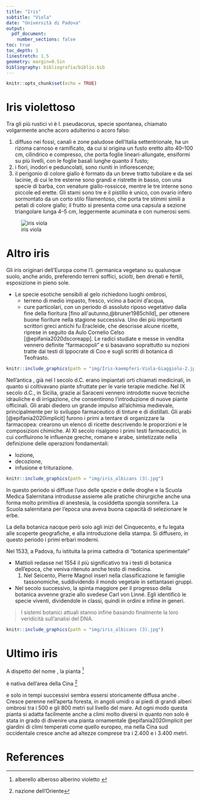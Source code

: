 ```yaml
---
title: "Iris"
subtitle: "Viola"
date: "Università di Padova"
output:
  pdf_document:
    number_sections: false
toc: true
toc_depth: 1
linestretch: 1.5
geometry: margin=0.5in
bibliography: bibliografia/biblio.bib
---
```


```r
knitr::opts_chunk$set(echo = TRUE)
```
# Iris violettoso

Tra gli \textcolor{red}{iris} più rustici vi è I. pseudacorus, specie spontanea, chiamato volgarmente anche acoro adulterino o acoro falso:

1. diffuso nei fossi, canali e zone paludose dell'Italia settentrionale, ha un rizoma carnoso e ramificato, da cui si origina un fusto eretto alto 40–100 cm, cilindrico e compresso, che porta foglie lineari-allungate, ensiformi su più livelli, con le foglie basali lunghe quanto il fusto;
2. i fiori, inodori e peduncolati, sono riuniti in infiorescenze;
3. il perigonio di colore giallo è formato da un breve tratto tubolare e da sei lacinie, di cui le tre esterne sono grandi e ristrette in basso, con una specie di barba, con venature giallo-rossicce, mentre le tre interne sono piccole ed erette.
Gli stami sono tre e il pistillo è unico, con ovario infero sormontato da un corto stilo filamentoso, che porta tre stimmi simili a petali di colore giallo; il frutto si presenta come una capsula a sezione triangolare lunga 4–5 cm, leggermente acuminata e con numerosi semi. 

![iris viola](img/Iris-kaempferi-Viola-Giaggiolo-2.jpg)

# Altro iris

Gli iris **\textcolor{red}{bulbosi}** originari dell'Europa come l'I. germanica vegetano su qualunque suolo, anche arido, preferendo terreni soffici, sciolti, ben drenati e fertili, esposizione in pieno sole.

- Le specie esotiche sensibili al gelo richiedono luoghi ombrosi, 
  - terreno di medio impasto, fresco, vicino a bacini d'acqua, 
  - cure particolari, con un periodo di assoluto riposo vegetativo dalla fine della fioritura [fino all'autunno,@bruner1985child], per ottenere buone fioriture nella stagione successiva.
Uno dei più importanti scrittori greci antichi fu Eracleide, che descrisse alcune ricette, riprese in seguito da Aulo Cornelio Celso [@epifania2020dscoreapp]. 
Le radici studiate e messe in vendita vennero definite "farmacopoli" e si basavano soprattutto su nozioni tratte dai testi di Ippocrate di Coo e sugli scritti di botanica di Teofrasto.

```r
knitr::include_graphics(path = "img/Iris-kaempferi-Viola-Giaggiolo-2.jpg")
```

Nell'antica *\color{green}{Roma} *\normalcolor, già nel I secolo d.C. erano impiantati orti chiamati medicinali, in quanto si coltivavano piante sfruttate per le varie terapie mediche.
Nel IX secolo d.C., in Sicilia, grazie ai Saraceni vennero introdotte nuove tecniche idrauliche e di irrigazione, che consentirono l'introduzione di nuove piante officinali.
Gli arabi diedero un grande impulso all'alchimia medievale, principalmente per lo sviluppo farmaceutico di tinture e di distillati. Gli arabi [@epifania2020implicit] furono i primi a tentare di organizzare la farmacopea: crearono un elenco di ricette descrivendo le proporzioni e le composizioni chimiche.
Al XI secolo risalgono i primi testi farmaceutici, in cui confluirono le influenze greche, romane e arabe, sintetizzate nella definizione delle operazioni fondamentali:

- lozione, 
- decozione,
- infusione e triturazione.

```r
knitr::include_graphics(path = "img/iris_albicans (3).jpg")
```

In questo periodo si diffuse l'uso delle spezie e delle droghe e la Scuola Medica Salernitana introdusse assieme alle pratiche chirurgiche anche una forma molto primitiva di anestesia, la cosiddetta spongia sonnifera. La Scuola salernitana per l'epoca una aveva buona capacità di selezionare le erbe.

La ***\color{violet}{scienza} ***\normalcolor della botanica nacque però solo agli inizi del Cinquecento, e fu legata alle scoperte geografiche, e alla introduzione della stampa. Si diffusero, in questo periodo i primi erbari moderni. 

Nel 1533, a Padova, fu istituita la prima cattedra di "botanica sperimentale"

- Mattioli redasse nel 1554 il più significativo tra i testi di botanica dell'epoca, che veniva ritenuto anche testo di medicina.
  1. Nel Seicento, Pierre Magnol inserì nella classificazione le famiglie tassonomiche, suddividendo il mondo vegetale in settantasei gruppi.
- Nel secolo successivo, la spinta maggiore per il progresso della botanica avvenne grazie allo svedese Carl von Linné. Egli identificò le specie viventi, dividendole in classi, quindi in ordini e infine in generi.

> I sistemi botanici attuali stanno infine basando finalmente la loro veridicità sull'analisi del DNA.

```r
knitr::include_graphics(path = "img/iris_albicans (3).jpg")
```

# Ultimo iris

A dispetto del \large nome \normalsize, la pianta [^1]

[^1]: alberello alberoso alberino violetto [\color{blue}{fiore}\normalcolor](https://it.wikipedia.org/wiki/Fiore)

è nativa dell'area della Cina [^2]

[^2]: nazione dell'Oriente

e solo in tempi successivi sembra essersi storicamente diffusa anche [\color{orange}{Giappone}\normalcolor](https://it.wikipedia.org/wiki/Giappone). Cresce perenne nell'aperta foresta, in angoli umidi o ai piedi di grandi alberi ombrosi tra i 500 e gli 800 metri sul livello del mare. Ad ogni modo questa pianta si adatta facilmente anche a climi molto diversi in quanto non solo è stata in grado di divenire una pianta ornamentale @epifania2020implicit per giardini di climi temperati come quello europeo, ma nella Cina sud occidentale cresce anche ad altezze comprese tra i 2.400 e i 3.400 metri.

\newpage
# References